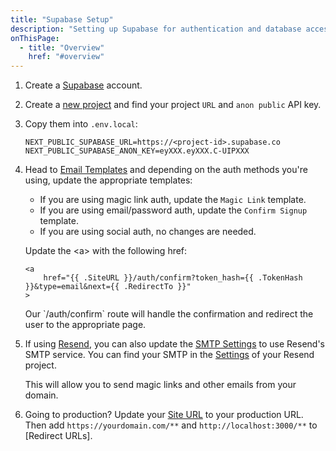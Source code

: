 ```yaml
---
title: "Supabase Setup"
description: "Setting up Supabase for authentication and database access."
onThisPage:
  - title: "Overview"
    href: "#overview"
---
```


<div id="overview" />

1. Create a [Supabase](https://supabase.com/sign-up) account.

2. Create a [new project](http://database.new) and find your project `URL` and `anon public` API key.

3. Copy them into `.env.local`:

    ```.env.local
    NEXT_PUBLIC_SUPABASE_URL=https://<project-id>.supabase.co
    NEXT_PUBLIC_SUPABASE_ANON_KEY=eyXXX.eyXXX.C-UIPXXX
    ```

4. Head to [Email Templates](https://supabase.com/dashboard/project/_/auth/templates) and depending on the auth methods you're using,
update the appropriate templates:

    - If you are using magic link auth, update the `Magic Link` template.
    - If you are using email/password auth, update the `Confirm Signup` template.
    - If you are using social auth, no changes are needed.

    Update the &lt;a&gt; with the following href:

    ```plaintext
    <a
        href="{{ .SiteURL }}/auth/confirm?token_hash={{ .TokenHash }}&type=email&next={{ .RedirectTo }}"
    >
    ```

    <Info>
        Our `/auth/confirm` route will handle the confirmation and redirect the user to the appropriate page.
    </Info>

5. If using [Resend](/docs/features/emails#resend), you can also update the [SMTP Settings](https://supabase.com/dashboard/project/cpnazmlhikivzgcemgzp/auth/smtp) to use Resend's SMTP service.
You can find your SMTP in the [Settings](https://resend.com/settings/smtp) of your Resend project.

    <Tip>
        This will allow you to send magic links and other emails from your domain.
    </Tip>

6. Going to production? Update your [Site URL](https://supabase.com/dashboard/project/_/auth/url-configuration) to your production URL.
Then add `https://yourdomain.com/**` and `http://localhost:3000/**` to [Redirect URLs].